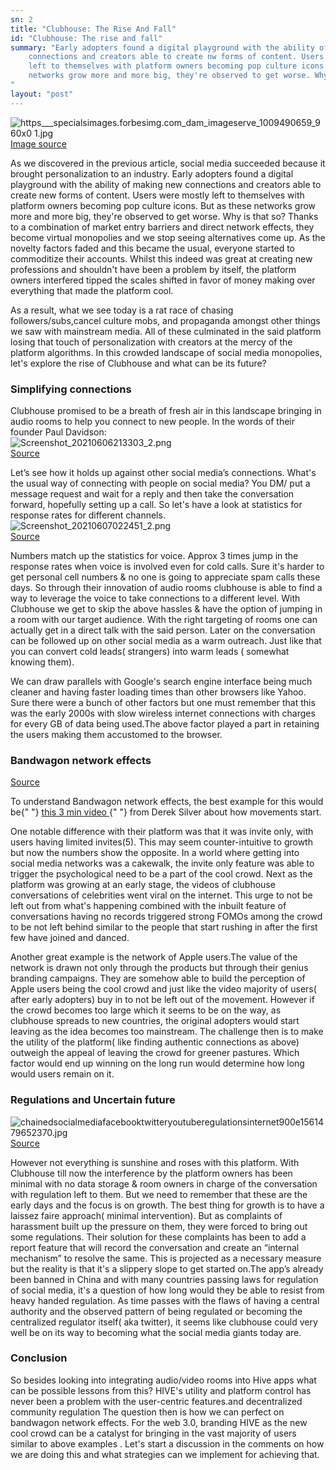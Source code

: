 ```yaml
---
sn: 2
title: "Clubhouse: The Rise And Fall"
id: "Clubhouse: The rise and fall"
summary: "Early adopters found a digital playground with the ability of making new
    connections and creators able to create nw forms of content. Users were mostly 
    left to themselves with platform owners becoming pop culture icons. But as these 
    networks grow more and more big, they're observed to get worse. Why is that so?
"
layout: "post"
---
```


<p>
    <img
        src="https://images.hive.blog/DQmdk6EsnusCwA8nEa7A6SZqaCp4ozVb48N6dcJq9trZkoX/https___specials-images.forbesimg.com_dam_imageserve_1009490659_960x0%20(1).jpg"
        alt="https___specialsimages.forbesimg.com_dam_imageserve_1009490659_960x0 1.jpg"
    />
    <br />
    <a
        href="https://thumbor.forbes.com/thumbor/960x0/https%3A%2F%2Fspecials-images.forbesimg.com%2Fdam%2Fimageserve%2F1009490659%2F960x0.jpg%3Ffit%3Dscale"
        target="_blank"
        rel="nofollow noopener"
        title="This link will take you away from the app"
    >
        Image source
    </a>
</p>
<p>
    As we discovered in the previous article, social media succeeded because it
    brought personalization to an industry. Early adopters found a digital
    playground with the ability of making new connections and creators able to
    create new forms of content. Users were mostly left to themselves with
    platform owners becoming pop culture icons. But as these networks grow more
    and more big, they're observed to get worse. Why is that so? Thanks to a
    combination of market entry barriers and direct network effects, they become
    virtual monopolies and we stop seeing alternatives come up. As the novelty
    factors faded and this became the usual, everyone started to commoditize
    their accounts. Whilst this indeed was great at creating new professions and
    shouldn't have been a problem by itself, the platform owners interfered
    tipped the scales shifted in favor of money making over everything that made
    the platform cool.
</p>

<p>
    As a result, what we see today is a rat race of chasing
    followers/subs,cancel culture mobs, and propaganda amongst other things we
    saw with mainstream media. All of these culminated in the said platform
    losing that touch of personalization with creators at the mercy of the
    platform algorithms. In this crowded landscape of social media monopolies,
    let's explore the rise of Clubhouse and what can be its future?
</p>

<h3>Simplifying connections</h3>

<p>
    Clubhouse promised to be a breath of fresh air in this landscape bringing in
    audio rooms to help you connect to new people. In the words of their founder
    Paul Davidson:
    <br />
    <img
        src="https://images.hive.blog/DQmRZQx5CiDBFsBcc1JGLGzqAzKscGcKSrjsbneLNhAXbqp/Screenshot_20210606-213303_2.png"
        alt="Screenshot_20210606213303_2.png"
    />
    <br />
    <a
        href="https://www.financialexpress.com/industry/technology/exclusive-clubhouse-is-not-about-likes-and-follows-but-authentic-connections-co-founder-and-ceo-paul-davison/2264833/"
        target="_blank"
        rel="nofollow noopener"
        title="This link will take you away from the app"
    >
        Source
    </a>
</p>

<p>
    Let’s see how it holds up against other social media’s connections. What's
    the usual way of connecting with people on social media? You DM/ put a
    message request and wait for a reply and then take the conversation forward,
    hopefully setting up a call. So let's have a look at statistics for response
    rates for different channels.
    <br />
    <img
        src="https://images.hive.blog/DQmS52bh6YPwVTSs8hmuGAwSWxTmjmCCM7AdwsbyYovLs6T/Screenshot_20210607-022451_2.png"
        alt="Screenshot_20210607022451_2.png"
    />
    <br />
    <a
        href="https://www.approvedindex.co.uk/direct-marketing/direct-mail-response-rates"
        target="_blank"
        rel="nofollow noopener"
        title="This link will take you away from the app"
    >
        Source
    </a>
</p>

<p>
    Numbers match up the statistics for voice. Approx 3 times jump in the
    response rates when voice is involved even for cold calls. Sure it's harder
    to get personal cell numbers &amp; no one is going to appreciate spam calls
    these days. So through their innovation of audio rooms clubhouse is able to
    find a way to leverage the voice to take connections to a different level.
    With Clubhouse we get to skip the above hassles &amp; have the option of
    jumping in a room with our target audience. With the right targeting of
    rooms one can actually get in a direct talk with the said person. Later on
    the conversation can be followed up on other social media as a warm
    outreach. Just like that you can convert cold leads( strangers) into warm
    leads ( somewhat knowing them).
</p>

<p>
    We can draw parallels with Google's search engine interface being much
    cleaner and having faster loading times than other browsers like Yahoo. Sure
    there were a bunch of other factors but one must remember that this was the
    early 2000s with slow wireless internet connections with charges for every
    GB of data being used.The above factor played a part in retaining the users
    making them accustomed to the browser.
</p>

<h3>Bandwagon network effects</h3>
<p>
    <a
        href="https://www.nfx.com/post/network-effects-manual/"
        target="_blank"
        rel="nofollow noopener"
        title="This link will take you away from the app"
    >
        Source
    </a>
</p>

<p>
    To understand Bandwagon network effects, the best example for this would be{" "}
    <a
        href="https://youtu.be/fW8amMCVAJQ"
        target="_blank"
        rel="nofollow noopener"
        title="This link will take you away from the app"
    >
        this 3 min video
    </a>{" "}
    from Derek Silver about how movements start.
</p>

<p>
    One notable difference with their platform was that it was invite only, with
    users having limited invites(5). This may seem counter-intuitive to growth
    but now the numbers show the opposite. In a world where getting into social
    media networks was a cakewalk, the invite only feature was able to trigger
    the psychological need to be a part of the cool crowd. Next as the platform
    was growing at an early stage, the videos of clubhouse conversations of
    celebrities went viral on the internet. This urge to not be left out from
    what's happening combined with the inbuilt feature of conversations having
    no records triggered strong FOMOs among the crowd to be not left behind
    similar to the people that start rushing in after the first few have joined
    and danced.
</p>

<p>
    Another great example is the network of Apple users.The value of the network
    is drawn not only through the products but through their genius branding
    campaigns. They are somehow able to build the perception of Apple users
    being the cool crowd and just like the video majority of users( after early
    adopters) buy in to not be left out of the movement. However if the crowd
    becomes too large which it seems to be on the way, as clubhouse spreads to
    new countries, the original adopters would start leaving as the idea becomes
    too mainstream. The challenge then is to make the utility of the platform(
    like finding authentic connections as above) outweigh the appeal of leaving
    the crowd for greener pastures. Which factor would end up winning on the
    long run would determine how long would users remain on it.
</p>

<h3>Regulations and Uncertain future</h3>
<p>
    <img
        src="https://images.hive.blog/DQmfFEWPn3dWU4P8bSPr1ivs6JtBckBN4SYuYYsFT9GCQtv/chained-social-media-facebook-twitter-youtube-regulations-internet-900-e1561479652370.jpg"
        alt="chainedsocialmediafacebooktwitteryoutuberegulationsinternet900e1561479652370.jpg"
    />
    <br />
    <a
        href="https://lawschoolpolicyreview.files.wordpress.com/2019/06/chained-social-media-facebook-twitter-youtube-regulations-internet-900-e1561479652370.jpg"
        target="_blank"
        rel="nofollow noopener"
        title="This link will take you away from the app"
    >
        Source
    </a>
</p>

<p>
    However not everything is sunshine and roses with this platform. With
    Clubhouse till now the interference by the platform owners has been minimal
    with no data storage &amp; room owners in charge of the conversation with
    regulation left to them. But we need to remember that these are the early
    days and the focus is on growth. The best thing for growth is to have a
    laissez faire approach( minimal intervention). But as complaints of
    harassment built up the pressure on them, they were forced to bring out some
    regulations. Their solution for these complaints has been to add a report
    feature that will record the conversation and create an “internal mechanism”
    to resolve the same. This is projected as a necessary measure but the
    reality is that it's a slippery slope to get started on.The app’s already
    been banned in China and with many countries passing laws for regulation of
    social media, it's a question of how long would they be able to resist from
    heavy handed regulation. As time passes with the flaws of having a central
    authority and the observed pattern of being regulated or becoming the
    centralized regulator itself( aka twitter), it seems like clubhouse could
    very well be on its way to becoming what the social media giants today are.
</p>

<h3>Conclusion</h3>
<p>
    So besides looking into integrating audio/video rooms into Hive apps what
    can be possible lessons from this? HIVE's utility and platform control has
    never been a problem with the user-centric features.and decentralized
    community regulation The question then is how we can perfect on bandwagon
    network effects. For the web 3.0, branding HIVE as the new cool crowd can be
    a catalyst for bringing in the vast majority of users similar to above
    examples . Let's start a discussion in the comments on how we are doing this
    and what strategies can we implement for achieving that.
</p>
